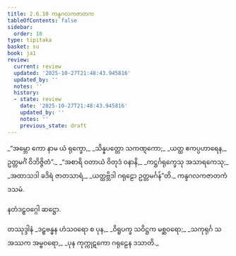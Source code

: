 ```yaml
---
title: 2.6.10 ကန္ဒဂလကဇာတက
tableOfContents: false
sidebar:
  order: 10
type: tipitaka
basket: su
book: ja1
review:
  current: review
  updated: '2025-10-27T21:48:43.945816'
  updated_by: ''
  notes: ''
  history:
  - state: review
    date: '2025-10-27T21:48:43.945816'
    updated_by: ''
    notes: ''
    previous_state: draft
---
```



<ReviewStatus review={frontmatter.review} showDetails={true} />

<HypothesisAnnotation frontmatter={frontmatter} />

<DynamicBreadcrumb />

<Division number="119" book="ja1" e="ch" v="22" p="56">

<Paragraph number="533" type="verses" book="ja1">
_“အမ္ဘော ကော နာမ ယံ ရုက္ခော,_  
_သိန္နပတ္တော သကဏ္ဋကော;_  
_ယတ္ထ ဧကပ္ပဟာရေန,_  
ဥတ္တမင်္ဂံ ဝိဘိဇ္ဇိတံ”._  

</Paragraph>

</Division>
<Division number="120" book="ja1" e="ch" v="22" p="56">

<Paragraph number="534" type="verses" book="ja1">
_“အစာရိ ဝတာယံ ဝိတုဒံ ဝနာနိ,_  
_ကဋ္ဌင်္ဂရုက္ခေသု အသာရကေသု;_  
_အထာသဒါ ခဒိရံ ဇာတသာရံ,_  
_ယတ္ထဗ္ဘိဒါ ဂရုဠော ဥတ္တမင်္ဂန်”တိ._  


</Paragraph>
</Division>

<Paragraph number="535" type="center" book="ja1">
ကန္ဒဂလကဇာတကံ ဒသမံ.

  
နတံဒဠှဝဂ္ဂေါ ဆဋ္ဌော.



</Paragraph>

<Paragraph number="536" type="center" book="ja1">
တဿုဒ္ဒါနံ


</Paragraph>

<Paragraph number="537" type="verses" book="ja1">
_ဒဠှဗန္ဓန ဟံသဝရော စ ပုန,_  
_ဝိရူပက္ခ သဝိဋ္ဌက မစ္ဆဝရော;_  
_သကုရုင်္ဂ သအဿက အမ္ဗဝရော,_  
_ပုန ကုက္ကုဋကော ဂရုဠေန ဒသာတိ._
</Paragraph>